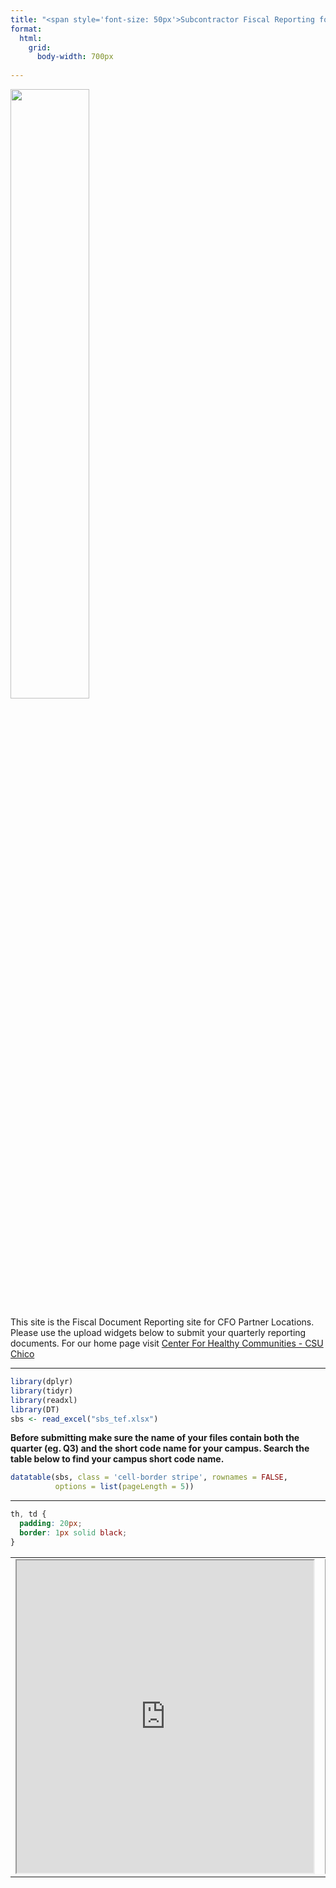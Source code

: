 ```yaml
---
title: "<span style='font-size: 50px'>Subcontractor Fiscal Reporting for CalFresh Outreach FFY 25-27</style>"
format: 
  html:
    grid:
      body-width: 700px
      
---
```


![](chc-logo.svg){width="50%" fig-align="center"}

This site is the Fiscal Document Reporting site for CFO Partner Locations. Please use the upload widgets below to submit your quarterly reporting documents. For our home page visit [Center For Healthy Communities - CSU Chico](https://chcchicostate.org/)

------------------------------------------------------------------------

```r
library(dplyr)
library(tidyr)
library(readxl)
library(DT)
sbs <- read_excel("sbs_tef.xlsx")
```

::: callout-important
**Before submitting make sure the name of your files contain both the quarter (eg. Q3) and the short code name for your campus. Search the table below to find your campus short code name.**
:::

```r
datatable(sbs, class = 'cell-border stripe', rownames = FALSE,
          options = list(pageLength = 5))
```

------------------------------------------------------------------------

```css
th, td {
  padding: 20px;
  border: 1px solid black;
}
```

 <table style="width:100%">
  <tr>
    <td><iframe src="https://csuchico.app.box.com/f/b4937190d4874b60a128d3dacdcd4f8b" height="500" width="475"></iframe></td>
    <td><iframe src="https://csuchico.app.box.com/f/befab10aae7749118d2a2b7dbe5a3155" height="500" width="475"></iframe></td>
  </tr>
</table> 

<br><br>

